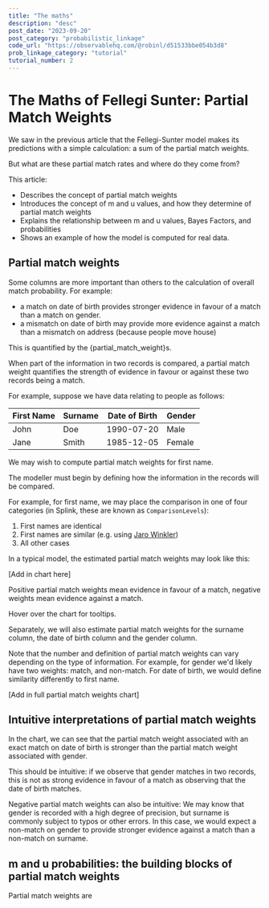 ```yaml
---
title: "The maths"
description: "desc"
post_date: "2023-09-20"
post_category: "probabilistic_linkage"
code_url: "https://observablehq.com/@robinl/d51533bbe054b3d8"
prob_linkage_category: "tutorial"
tutorial_number: 2
---
```





<CompactTutorialNav frontmatter={props.pageContext.frontmatter} />

# The Maths of Fellegi Sunter: Partial Match Weights

We saw in the previous article that the Fellegi-Sunter model makes its predictions with a simple calculation: a sum of the partial match weights.

But what are these partial match rates and where do they come from?

This article:

- Describes the concept of partial match weights
- Introduces the concept of m and u values, and how they determine of partial match weights
- Explains the relationship between m and u values, Bayes Factors, and probabilities
- Shows an example of how the model is computed for real data.

## Partial match weights

Some columns are more important than others to the calculation of overall match probability. For example:

-  a match on date of birth provides stronger evidence in favour of a match than a match on gender.
-  a mismatch on date of birth may provide more evidence against a match than a mismatch on address (because people move house)

This is quantified by the {partial_match_weight}s.



When part of the information in two records is compared, a partial match weight quantifies the strength of evidence in favour or against these two records being a match.

For example, suppose we have data relating to people as follows:

| First Name | Surname  | Date of Birth | Gender |
|------------|----------|---------------|--------|
| John       | Doe      | 1990-07-20    | Male   |
| Jane       | Smith    | 1985-12-05    | Female |


 We may wish to compute partial match weights for first name.

The modeller must begin by defining how the information in the records will be compared.

For example, for first name, we may place the comparison in one of four categories (in Splink, these are known as `ComparisonLevels`):

1. First names are identical
2. First names are similar (e.g. using [Jaro Winkler](https://en.wikipedia.org/wiki/Jaro%E2%80%93Winkler_distance#Jaro%E2%80%93Winkler_similarity))
3. All other cases

In a typical model, the estimated partial match weights may look like this:

[Add in chart here]

Positive partial match weights mean evidence in favour of a match, negative weights mean evidence against a match.

Hover over the chart for tooltips.

Separately, we will also estimate partial match weights for the surname column, the date of birth column and the gender column.

Note that the number and definition of partial match weights can vary depending on the type of information.  For example, for gender we'd likely have two weights: match, and non-match.  For date of birth, we would define similarity differently to first name.

[Add in full partial match weights chart]

## Intuitive interpretations of partial match weights

In the chart, we can see that the partial match weight associated with an exact match on date of birth is stronger than the partial match weight associated with gender.

This should be intuitive: if we observe that gender matches in two records, this is not as strong evidence in favour of a match as observing that the date of birth matches.

Negative partial match weights can also be intuitive:  We may know that gender is recorded with a high degree of precision, but surname is commonly subject to typos or other errors.  In this case, we would expect a non-match on gender to provide stronger evidence against a match than a non-match on surname.

## m and u probabilities: the building blocks of partial match weights

Partial match weights are

